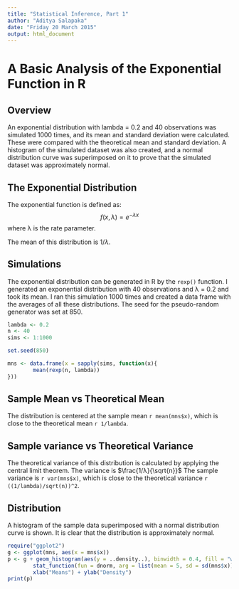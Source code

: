 ```yaml
---
title: "Statistical Inference, Part 1"
author: "Aditya Salapaka"
date: "Friday 20 March 2015"
output: html_document
---
```


# A Basic Analysis of the Exponential Function in R

## Overview
An exponential distribution with lambda = 0.2 and 40 observations was simulated
1000 times, and its mean and standard deviation were calculated. These were 
compared with the theoretical mean and standard deviation. A histogram of the 
simulated dataset was also created, and a normal distribution curve was 
superimposed on it to prove that the simulated dataset was approximately normal.

## The Exponential Distribution
The exponential function is defined as:
$$ f(x,λ) = e^{-λx} $$
where λ is the rate parameter. 

The mean of this distribution is ${1}/{λ}$.

## Simulations
The exponential distribution can be generated in R by the `rexp()` function. I
generated an exponential distribution with 40 observations and λ = 0.2 and took
its mean. I ran this simulation 1000 times and created a data frame with the
averages of all these distributions. The seed for the pseudo-random generator
was set at 850.

```r
lambda <- 0.2
n <- 40
sims <- 1:1000

set.seed(850)

mns <- data.frame(x = sapply(sims, function(x){
        mean(rexp(n, lambda))
}))
```

## Sample Mean vs Theoretical Mean
The distribution is centered at the sample mean `r mean(mns$x)`, which is close 
to the theoretical mean `r 1/lambda`.

## Sample variance vs Theoretical Variance
The theoretical variance of this distribution is calculated by applying the
central limit theorem. The variance is $\frac{1/λ}{\sqrt{n}}$
The sample variance is `r var(mns$x)`, which is close to the theoretical
variance `r ((1/lambda)/sqrt(n))^2`.

## Distribution
A histogram of the sample data superimposed with a normal distribution curve is
shown. It is clear that the distribution is approximately normal.

```r
require("ggplot2")
g <- ggplot(mns, aes(x = mns$x))
p <- g + geom_histogram(aes(y = ..density..), binwidth = 0.4, fill = "white", color = "black") + 
        stat_function(fun = dnorm, arg = list(mean = 5, sd = sd(mns$x)), colour = "red") + 
        xlab("Means") + ylab("Density")
print(p)
```